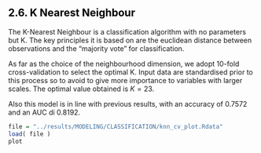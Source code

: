 <h2><a name="26_KNN" style="pointer-events: none; cursor: default;" ><font color="black"> 2.6. K Nearest Neighbour</font></a></h2>


The K-Nearest Neighbour is a classification algorithm with no parameters but K. The key principles it is based on are the euclidean distance between observations and the "majority vote" for classification.

As far as the choice of the neighbourhood dimension, we adopt 10-fold cross-validation to select the optimal K. Input data are standardised prior to this process so to avoid to give more importance to variables with larger scales. The optimal value obtained is $K=23$.

Also this model is in line with previous results, with an accuracy of 0.7572 and an AUC di 0.8192.

```r

file = "../results/MODELING/CLASSIFICATION/knn_cv_plot.Rdata"
load( file )
plot
```


<br></br>
<br></br>
